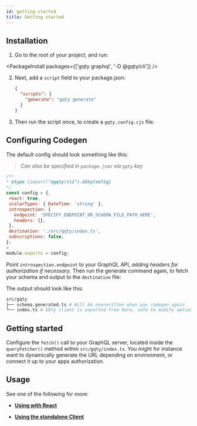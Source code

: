 ```yaml
---
id: getting-started
title: Getting started
---
```


## Installation

1. Go to the root of your project, and run:

<PackageInstall packages={['gqty graphql', '-D @gqty/cli']} />

2. Next, add a `script` field to your package.json:
   ```json
   {
     "scripts": {
       "generate": "gqty generate"
     }
   }
   ```
3. Then run the script once, to create a `gqty.config.cjs` file:

<PackageRun scripts="generate" />

## Configuring Codegen

The default config should look something like this:

> _Can also be specified in `package.json` via `gqty` key_

```js
/**
* @type {import("@gqty/cli").GQtyConfig}
*/
const config = {,
 react: true,
 scalarTypes: { DateTime: 'string' },
 introspection: {
   endpoint: 'SPECIFY_ENDPOINT_OR_SCHEMA_FILE_PATH_HERE',
   headers: {},
 },
 destination: './src/gqty/index.ts',
 subscriptions: false,
};
>
module.exports = config;
```

Point `introspection.endpoint` to your GraphQL API, _adding headers for authorization if necessary_. Then run the generate command again, to fetch your schema and output to the `destination` file:

<PackageRun scripts="generate" />

The output should look like this:

```bash
src/gqty
├── schema.generated.ts # Will be overwritten when you codegen again
└── index.ts # GQty client is exported from here, safe to modify options
```

## Getting started

Configure the `fetch()` call to your GraphQL server, located inside the `queryFetcher()` method within `src/gqty/index.ts`. You might for instance want to dynamically generate the URL depending on environment, or connect it up to your apps authorization.

## Usage

See one of the following for more:

- [**Using with React**](/docs/react/fetching-data)

- [**Using the standalone Client**](/docs/client/fetching-data)
